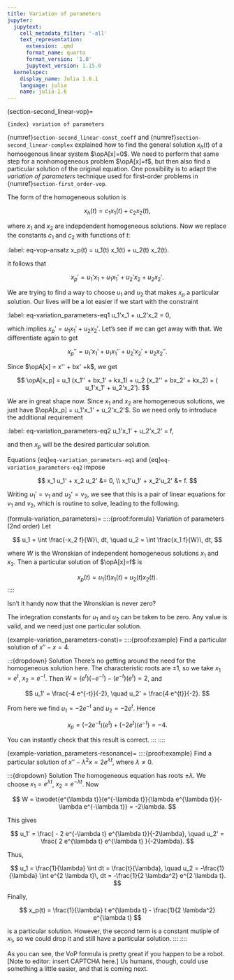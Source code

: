 ```yaml
---
title: Variation of parameters
jupyter:
  jupytext:
    cell_metadata_filter: '-all'
    text_representation:
      extension: .qmd
      format_name: quarto
      format_version: '1.0'
      jupytext_version: 1.15.0
  kernelspec:
    display_name: Julia 1.6.1
    language: julia
    name: julia-1.6
---
```


(section-second_linear-vop)=

```{index} variation of parameters
```

{numref}`section-second_linear-const_coeff` and {numref}`section-second_linear-complex` explained how to find the general solution $x_h(t)$ of a homoegenous linear system $\opA[x]=0$. We need to perform that same step for a nonhomogeneous problem $\opA[x]=f$, but then also find a particular solution of the original equation. One possibility is to adapt the *variation of parameters* technique used for first-order problems in {numref}`section-first_order-vop`.

The form of the homogeneous solution is

$$
x_h(t) = c_1 x_1(t) + c_2 x_2(t),
$$

where $x_1$ and $x_2$ are indepdendent homogeneous solutions. Now we replace the constants $c_1$ and $c_2$ with functions of $t$:

:::{math}
:label: eq-vop-ansatz
x_p(t) = u_1(t) x_1(t) + u_2(t) x_2(t).
:::

It follows that

$$
x_p' = u_1'x_1 + u_1 x_1' + u_2'x_2 + u_2 x_2'. 
$$ 

We are trying to find a way to choose $u_1$ and $u_2$ that makes $x_p$ a particular solution. Our lives will be a lot easier if we start with the constraint

:::{math}
:label: eq-variation_parameters-eq1
u_1'x_1 + u_2'x_2 = 0,
:::

which implies $x_p' = u_1 x_1' + u_2 x_2'$. Let's see if we can get away with that. We differentiate again to get

$$
x_p'' = u_1'x_1' + u_1 x_1'' + u_2'x_2' + u_2 x_2''.
$$

Since $\opA[x] = x'' + bx' +k$, we get

$$
\opA[x_p] = u_1 (x_1'' + bx_1' + kx_1) + u_2 (x_2'' + bx_2' + kx_2) + ( u_1'x_1' + u_2'x_2').
$$

We are in great shape now. Since $x_1$ and $x_2$ are homogeneous solutions, we just have $\opA[x_p] = u_1'x_1' + u_2'x_2'$. So we need only to introduce the additional requirement

:::{math}
:label: eq-variation_parameters-eq2
u_1'x_1' + u_2'x_2' = f,
:::

and then $x_p$ will be the desired particular solution.

Equations {eq}`eq-variation_parameters-eq1` and {eq}`eq-variation_parameters-eq2` impose

$$
x_1 u_1' + x_2 u_2' &= 0, \\ 
x_1'u_1' + x_2'u_2' &= f.
$$

Writing $u_1'=v_1$ and $u_2'=v_2$, we see that this is a pair of linear equations for $v_1$ and $v_2$, which is routine to solve, leading to the following.

(formula-variation_parameters)=
::::{proof:formula} Variation of parameters (2nd order)
Let 

$$
u_1 = \int \frac{-x_2 f}{W}\, dt, \quad u_2 = \int \frac{x_1 f}{W}\, dt,
$$

where $W$ is the Wronskian of independent homogeneous solutions $x_1$ and $x_2$. Then a particular solution of $\opA[x]=f$ is 

$$
x_p(t) = u_1(t) x_1(t) + u_2(t) x_2(t).
$$
::::

:::{note}
Isn't it handy now that the Wronskian is never zero?
:::

:::{note}
The integration constants for $u_1$ and $u_2$ can be taken to be zero. Any value is valid, and we need just one particular solution.
:::

(example-variation_parameters-const)=
::::{proof:example} 
Find a particular solution of $x'' - x = 4$. 

:::{dropdown} Solution
There's no getting around the need for the homogeneous solution here. The characteristic roots are $\pm 1$, so we take $x_1=e^t$, $x_2=e^{-t}$. Then $W=(e^t)(-e^{-t}) - (e^{-t})(e^t) = 2$, and 

$$
u_1' = \frac{-4 e^{-t}}{-2}, \quad u_2' = \frac{4 e^{t}}{-2}.
$$

From here we find $u_1 = -2e^{-t}$ and $u_2 = -2e^t$. Hence 

$$
x_p = (-2e^{-t})(e^t) + (-2e^t)(e^{-t}) = -4.
$$

You can instantly check that this result is correct.
:::
::::

(example-variation_parameters-resonance)=
::::{proof:example} 
Find a particular solution of $x'' - \lambda^2 x = 2 e^{\lambda t}$, where $\lambda\neq 0$. 

:::{dropdown} Solution
The homogeneous equation has roots $\pm \lambda$. We choose $x_1=e^{\lambda t}$, $x_2=e^{-\lambda t}$. Now

$$
W = \twodet{e^{\lambda t}}{e^{-\lambda t}}{\lambda e^{\lambda t}}{-\lambda e^{-\lambda t}} = -2\lambda.
$$

This gives

$$
u_1' = \frac{ - 2 e^{-\lambda t} e^{\lambda t}}{-2\lambda}, \quad u_2' = \frac{ 2 e^{\lambda t} e^{\lambda t} }{-2\lambda}.
$$

Thus,

$$
u_1 = \frac{1}{\lambda} \int dt = \frac{t}{\lambda}, \quad 
u_2 = -\frac{1}{\lambda} \int e^{2 \lambda t}\, dt  = -\frac{1}{2 \lambda^2} e^{2 \lambda t}.
$$

Finally,

$$
x_p(t) = \frac{1}{\lambda} t e^{\lambda t}  - \frac{1}{2 \lambda^2} e^{\lambda t}
$$

is a particular solution. However, the second term is a constant mutiple of $x_1$, so we could drop it and still have a particular solution.
:::
::::

As you can see, the VoP formula is pretty great if you happen to be a robot. [Note to editor: insert CAPTCHA here.] Us humans, though, could use something a little easier, and that is coming next.

